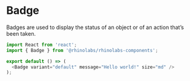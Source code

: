 
<Meta title="Components/Badge/Codesandbox" />

# Badge

Badges are used to display the status of an object or of an action that’s been taken.

```js codesandbox=rhinolabs-components
import React from 'react';
import { Badge } from '@rhinolabs/rhinolabs-components';

export default () => (
  <Badge variant="default" message="Hello world!" size="md" />
);
```
